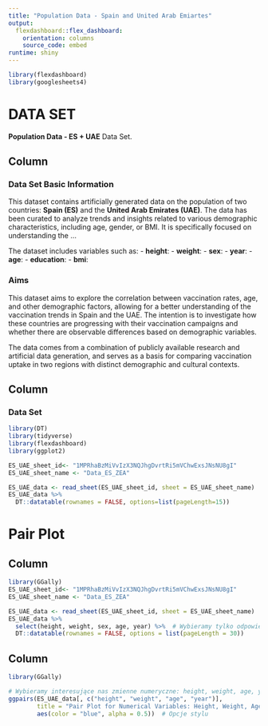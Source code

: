 ```yaml
---
title: "Population Data - Spain and United Arab Emiartes"
output: 
  flexdashboard::flex_dashboard:
    orientation: columns
    source_code: embed
runtime: shiny
---
```


```r
library(flexdashboard)
library(googlesheets4)


```

DATA SET {data-icon="fa-list"}
=====================================

**Population Data - ES + UAE** Data Set.

Column {data-width=300}
-----------------------------------------------------------------------

### Data Set Basic Information

This dataset contains artificially generated data on the population of two countries: **Spain (ES)** and the **United Arab Emirates (UAE)**. The data has been curated to analyze trends and insights related to various demographic characteristics, including age, gender, or BMI. It is specifically focused on understanding the ...

The dataset includes variables such as:
- **height**: 
- **weight**: 
- **sex**: 
- **year**: 
- **age**: 
- **education**: 
- **bmi**: 

### Aims 

This dataset aims to explore the correlation between vaccination rates, age, and other demographic factors, allowing for a better understanding of the vaccination trends in Spain and the UAE. The intention is to investigate how these countries are progressing with their vaccination campaigns and whether there are observable differences based on demographic variables.

The data comes from a combination of publicly available research and artificial data generation, and serves as a basis for comparing vaccination uptake in two regions with distinct demographic and cultural contexts.




Column {data-width=400}
-----------------------------------------------------------------------
### Data Set


```r
library(DT)
library(tidyverse)
library(flexdashboard)
library(ggplot2)

ES_UAE_sheet_id<- "1MPRhaBzMiVvIzX3NQJhgDvrtRi5mVChwExsJNsNU8gI"
ES_UAE_sheet_name <- "Data_ES_ZEA"

ES_UAE_data <- read_sheet(ES_UAE_sheet_id, sheet = ES_UAE_sheet_name)
ES_UAE_data %>%
  DT::datatable(rownames = FALSE, options=list(pageLength=15))
```

 Pair Plot {data-icon="fa-list"}
=====================================
Column {data-width=1000}
-----------------------------------------------------------------------

``` r
library(GGally)
ES_UAE_sheet_id<- "1MPRhaBzMiVvIzX3NQJhgDvrtRi5mVChwExsJNsNU8gI"
ES_UAE_sheet_name <- "Data_ES_ZEA"

ES_UAE_data <- read_sheet(ES_UAE_sheet_id, sheet = ES_UAE_sheet_name)
ES_UAE_data %>%
  select(height, weight, sex, age, year) %>%  # Wybieramy tylko odpowiednie kolumny
  DT::datatable(rownames = FALSE, options = list(pageLength = 30))
```
Column {data-width=600}
-----------------------------------------------------------------------


``` r
library(GGally)

# Wybieramy interesujące nas zmienne numeryczne: height, weight, age, year
ggpairs(ES_UAE_data[, c("height", "weight", "age", "year")],
        title = "Pair Plot for Numerical Variables: Height, Weight, Age, and Year",
        aes(color = "blue", alpha = 0.5))  # Opcje stylu
```
